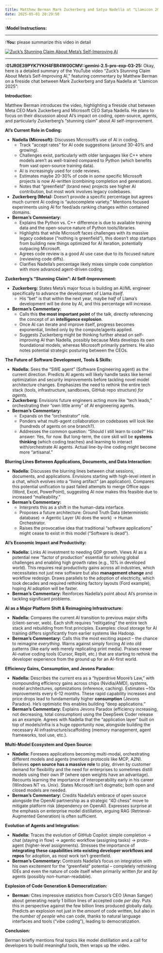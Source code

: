 ```yaml
---
title: Matthew Berman Mark Zuckerberg and Satya Nadella at "Llamicon 2025"
date: 2025-05-01 20:29:50
---
```


**:Model Instructions:** 

  ---

  
**:You:** please summarize this video in detail

[![Zuck’s Stunning Claim About Meta’s Self-Improving AI](https://i.ytimg.com/vi/2o5V6SVl7k0/maxresdefault.jpg)](https://www.youtube.com/watch?v=2o5V6SVl7k0)

---

**:01JR0E39PYK7YKH4FBR4W00CMV::gemini-2.5-pro-exp-03-25:** Okay, here is a detailed summary of the YouTube video "Zuck’s Stunning Claim About Meta’s Self-Improving AI," featuring commentary by Matthew Berman on a fireside chat between Mark Zuckerberg and Satya Nadella at "Llamicon 2025":

**Introduction:**

Matthew Berman introduces the video, highlighting a fireside chat between Meta CEO Mark Zuckerberg and Microsoft CEO Satya Nadella. He plans to focus on their discussion about AI's impact on coding, open-source, agents, and particularly Zuckerberg's "stunning claim" about AI self-improvement.

**AI's Current Role in Coding:**

*   **Nadella (Microsoft):** Discusses Microsoft's use of AI in coding.
    *   Track "accept rates" for AI code suggestions (around 30-40% and growing).
    *   Challenges exist, particularly with older languages like C++ where models aren't as well-trained compared to Python (which benefits from vast open-source training data).
    *   AI is increasingly used for code reviews.
    *   Estimates maybe 20-30% of code in *some* specific Microsoft projects is now AI-written (combining completion and generation).
    *   Notes that "greenfield" (brand new) projects see higher AI contribution, but most work involves legacy codebases.
*   **Zuckerberg (Meta):** Doesn't provide a specific percentage but agrees much current AI coding is "autocomplete variety." Mentions focused experiments using AI for feed/ads ranking changes within contained domains.
*   **Berman's Commentary:**
    *   Explains the Python vs. C++ difference is due to available training data and the open-source nature of Python tools/libraries.
    *   Highlights that while Microsoft faces challenges with its massive legacy codebase ("nothing is greenfield"), this doesn't stop startups from building new things optimized for AI iteration, potentially outpacing Microsoft.
    *   Agrees code review is a good AI use case due to its focused nature (reviewing code diffs).
    *   Clarifies Nadella's percentage likely mixes simple code completion with more advanced agent-driven coding.

**Zuckerberg's "Stunning Claim": AI Self-Improvement:**

*   **Zuckerberg:** States Meta's major focus is building an AI/ML engineer specifically to advance the development of Llama *itself*.
    *   His "bet" is that within the next year, maybe *half* of Llama's development will be done by AI, and this percentage will increase.
*   **Berman's Commentary:**
    *   Calls this **the most important point** of the talk, directly referencing the concept of an **intelligence explosion**.
    *   Once AI can iterate and improve itself, progress becomes exponential, limited only by the compute/agents applied.
    *   Suggests Zuckerberg might be thinking further ahead on self-improving AI than Nadella, possibly because Meta develops its own foundational models, whereas Microsoft primarily partners. He also notes potential strategic posturing between the CEOs.

**The Future of Software Development, Tools & Skills:**

*   **Nadella:** Sees the "SWE agent" (Software Engineering agent) as the current direction. Predicts AI agents will likely handle tasks like kernel optimization and security improvements before tackling novel model architecture changes. Emphasizes the need to rethink the entire tech stack (tools, infrastructure, sandboxes, GitHub repo structure) *for agents*.
*   **Zuckerberg:** Envisions future engineers acting more like "tech leads," orchestrating their "own little army" of AI engineering agents.
*   **Berman's Commentary:**
    *   Expands on the "orchestrator" role.
    *   Ponders what multi-agent collaboration on codebases will look like (hundreds of agents on one branch?).
    *   Addresses the common question: "Should I still learn to code?" His answer: Yes, for now. But long-term, the core skill will be **systems thinking** (which coding teaches) and learning to interact with/orchestrate AI agents. Actual line-by-line coding might become more "artisanal."

**Blurring Lines Between Applications, Documents, and Data Interaction:**

*   **Nadella:** Discusses the blurring lines between chat sessions, documents, and applications. Envisions starting with high-level intent in a chat, which evolves into a "living artifact" (an application). Compares this potential unification to past failed attempts to merge Office apps (Word, Excel, PowerPoint), suggesting AI now makes this feasible due to increased "malleability."
*   **Berman's Commentary:**
    *   Interprets this as a shift in the human-data interface.
    *   Proposes a future architecture: Ground Truth Data (deterministic database) -> Agentic Layer (AI does the work) -> Human Orchestrator.
    *   Raises the provocative idea that traditional "software applications" might cease to exist in this model ("Software is dead").

**AI's Economic Impact and Productivity:**

*   **Nadella:** Links AI investment to needing GDP growth. Views AI as a potential new "factor of production" essential for solving global challenges and enabling high growth rates (e.g., 10% in developed world). This requires real productivity gains across all industries, which necessitates not just new software but also **management change** and workflow redesign. Draws parallels to the adoption of electricity, which took decades and required rethinking factory layouts (Ford example), hoping AI adoption will be faster.
*   **Berman's Commentary:** Reinforces Nadella's point about AI's promise in tackling significant problems.

**AI as a Major Platform Shift & Reimagining Infrastructure:**

*   **Nadella:** Compares the current AI transition to previous major shifts (client-server, web). Each shift requires "relitigating" the entire tech stack and rebuilding from first principles. Examples: cloud storage for AI training differs significantly from earlier systems like Hadoop.
*   **Berman's Commentary:** Calls this the most exciting aspect – the chance to reimagine *everything*. Warns against simply forcing AI into old patterns (like early web merely replicating print media). Praises newer AI-native coding tools (Cursor, Replit, etc.) that are starting to rethink the developer experience from the ground up for an AI-first world.

**Efficiency Gains, Consumption, and Jevons Paradox:**

*   **Nadella:** Describes the current era as a "hyperdrive Moore's Law," with compounding efficiency gains across chips (Nvidia/AMD), systems, model architectures, optimizations (inference, caching). Estimates ~10x improvements every 6-12 months. These rapid capability increases and price drops lead to fundamentally higher **consumption** (Jevons Paradox). He's optimistic this enables building "deep applications."
*   **Berman's Commentary:** Explains Jevons Paradox (efficiency increasing, not decreasing, total consumption) using the DeepSeek Coder release as an example. Agrees with Nadella that the "application layer" built on top of models/infra is a huge opportunity now, alongside building the necessary AI infrastructure/scaffolding (memory management, agent frameworks, tool use, etc.).

**Multi-Model Ecosystem and Open Source:**

*   **Nadella:** Foresees applications becoming multi-modal, orchestrating different models and agents (mentions protocols like MCP, A2N). Believes **open source has a massive role** to play, driven by customer demand for flexibility and the need for enterprises to sometimes distill models using their own IP (where open weights have an advantage). Recounts learning the importance of interoperability early in his career (Windows NT vs. Unix). States Microsoft isn't dogmatic; both open and closed models are needed.
*   **Berman's Commentary:** Credits Nadella's embrace of open source alongside the OpenAI partnership as a strategic "4D chess" move to mitigate platform risk (dependency on OpenAI). Expresses surprise at the emphasis on enterprise model distillation, arguing RAG (Retrieval-Augmented Generation) is often sufficient.

**Evolution of Agents and Integration:**

*   **Nadella:** Traces the evolution of GitHub Copilot: simple completion -> chat (staying in flow) -> agentic workflow (assigning tasks) -> proto-agent (higher-level assignments). Stresses the importance of **integrating these capabilities into existing developer workflows and repos** for adoption, as most work isn't greenfield.
*   **Berman's Commentary:** Contrasts Nadella's focus on integration with his own excitement for the "greenfield" potential – completely rethinking IDEs and even the nature of code itself when primarily written *for* and *by* agents (possibly non-human-readable).

**Explosion of Code Generation & Democratization:**

*   **Berman:** Cites impressive statistics from Cursor's CEO (Aman Sanger) about generating nearly 1 billion lines of accepted code *per day*. Puts this in perspective against the few billion lines produced globally daily. Predicts an explosion not just in the *amount* of code written, but also in the *number of people* who can code, thanks to natural language interfaces and tools ("vibe coding"), leading to democratization.

**Conclusion:**

Berman briefly mentions final topics like model distillation and a call for developers to build meaningful tools, then wraps up the video.

